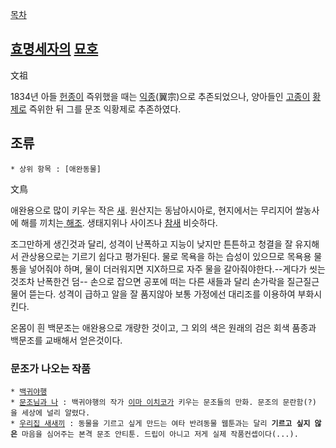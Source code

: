 [[목차]]

== [[효명세자]]의 [[묘호]] ==
文祖

1834년 아들 [[헌종]]이 즉위했을 때는 [[익종]](翼宗)으로 추존되었으나, 양아들인 [[고종]]이 [[황제]]로 즉위한 뒤 그를 문조 익황제로 추존하였다.

== 조류 ==
 * 상위 항목 : [애완동물]
文鳥

애완용으로 많이 키우는 작은 [[새]]. 원산지는 동남아시아로, 현지에서는 무리지어 쌀농사에 해를 끼치는[[제사해 운동| 해조]]. 생태지위나 사이즈나 [[참새]] 비슷하다.

조그만하게 생긴것과 달리, 성격이 난폭하고 지능이 낮지만 튼튼하고 청결을 잘 유지해서 관상용으로는 기르기 쉽다고 평가된다. 물로 목욕을 하는 습성이 있으므로 목욕용 물통을 넣어줘야 하며, 물이 더러워지면 지X하므로 자주 물을 갈아줘야한다.--게다가 씻는것조차 난폭한건 덤--
손으로 잡으면 공포에 떠는 다른 새들과 달리 손가락을 질근질근 물어 뜯는다. 성격이 급하고 알을 잘 품지않아 보통 가정에선 대리조를 이용하여 부화시킨다.

온몸이 흰 백문조는 애완용으로 개량한 것이고, 그 외의 색은 원래의 검은 회색 품종과 백문조를 교배해서 얻은것이다.

=== 문조가 나오는 작품 ===
 * [[백귀야행]]
 * [[문조님과 나]] : 백귀야행의 작가 [[이마 이치코]]가 키우는 문조들의 만화. 문조의 문란함(?)을 세상에 널리 알렸다.
 * [[우리집 새새끼]] : 동물을 기르고 싶게 만드는 여타 반려동물 웹툰과는 달리 '''기르고 싶지 않은''' 마음을 심어주는 본격 문조 안티툰. 드립이 아니고 저게 실제 작품컨셉이다(...).
